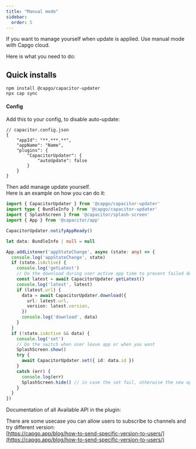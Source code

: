 ```yaml
---
title: "Manual mode"
sidebar:
  order: 5
---
```



If you want to manage yourself when update is applied. Use manual mode with Capgo cloud.

Here is what you need to do:

## Quick installs

```
npm install @capgo/capacitor-updater
npx cap sync
```

#### Config

Add this to your config, to disable auto-update:

```tsx
// capacitor.config.json
{
	"appId": "**.***.**",
	"appName": "Name",
	"plugins": {
		"CapacitorUpdater": {
			"autoUpdate": false
		}
	}
}
```

Then add manage update yourself.\
Here is an example on how you can do it:

```typescript
import { CapacitorUpdater } from '@capgo/capacitor-updater'
import type { BundleInfo } from '@capgo/capacitor-updater'
import { SplashScreen } from '@capacitor/splash-screen'
import { App } from '@capacitor/app'

CapacitorUpdater.notifyAppReady()

let data: BundleInfo | null = null

App.addListener('appStateChange', async (state: any) => {
  console.log('appStateChange', state)
  if (state.isActive) {
    console.log('getLatest')
    // Do the download during user active app time to prevent failed download
    const latest = await CapacitorUpdater.getLatest()
    console.log('latest', latest)
    if (latest.url) {
      data = await CapacitorUpdater.download({
        url: latest.url,
        version: latest.version,
      })
      console.log('download', data)
    }
  }
  if (!state.isActive && data) {
    console.log('set')
    // Do the switch when user leave app or when you want
    SplashScreen.show()
    try {
      await CapacitorUpdater.set({ id: data.id })
    }
    catch (err) {
      console.log(err)
      SplashScreen.hide() // in case the set fail, otherwise the new app will have to hide it
    }
  }
})
```

Documentation of all Available API in the plugin:

<LinkCard
	title="Methods"
	href="/plugin/api/"
/>

There are some usecase you can allow users to subscribe to channels and try different version:\
[https://capgo.app/blog/how-to-send-specific-version-to-users/](https://capgo.app/blog/how-to-send-specific-version-to-users/)

